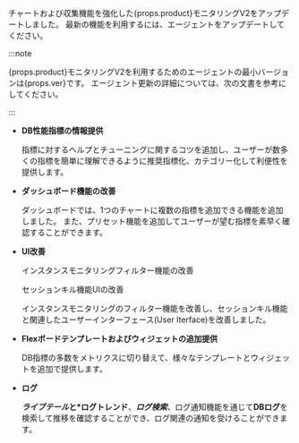 <p>チャートおよび収集機能を強化した{props.product}モニタリングV2をアップデートしました。 最新の機能を利用するには、エージェントをアップデートしてください。</p>

:::note

<p>{props.product}モニタリングV2を利用するためのエージェントの最小バージョンは{props.ver}です。 エージェント更新の詳細については、<Link to='agent-manage'>次の文書</Link>を参考にしてください。</p>

:::

-   **DB性能指標の情報提供**

    <ProdImg img='new-feature-01.png'/>

    指標に対するヘルプとチューニングに関するコツを追加し、ユーザーが数多くの指標を簡単に理解できるように推奨指標化、カテゴリー化して利便性を提供します。

-   **ダッシュボード機能の改善**

    <ProdImg img='new-feature-02.png'/>

    ダッシュボードでは、1つのチャートに複数の指標を追加できる機能を追加しました。 また、プリセット機能を追加してユーザーが望む指標を素早く確認することができます。

-   **UI改善**

    インスタンスモニタリングフィルター機能の改善

    <ProdImg img='new-feature-03.png'/>

    セッションキル機能UIの改善

    <ProdImg img='new-feature-04.png'/>

    インスタンスモニタリングのフィルター機能を改善し、セッションキル機能と関連したユーザーインターフェース(User Iterface)を改善しました。

-   **Flexボードテンプレートおよびウィジェットの追加提供**

    <ProdImg img='new-feature-05.png'/>

    DB指標の多数をメトリクスに切り替えて、様々なテンプレートとウィジェットを追加で提供します。

-   **ログ**

    <ProdImg img='new-feature-06.png'/>

    **_ライブテール_**と**\*ログトレンド**、**_ログ検索_**、ログ通知機能を通じて**DBログ**を検索して推移を確認することができ、ログ関連の通知を受けることができます。
